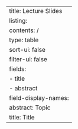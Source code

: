 ---
title: Lecture Slides
listing:
  contents: /
  type: table
  sort-ui: false
  filter-ui: false
  fields: 
    - title
    - abstract
  field-display-names: 
    abstract: Topic
    title: Title
---